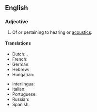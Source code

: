 ==English==

===Adjective===
{{en-adj|-}}

# Of or pertaining to hearing or [[acoustics]].

====Translations====
{{trans-top|of or pertaining to hearing or acoustics}}
* Dutch: {{t+|nl|akoestisch}}, {{t+|nl|akoestische}}
* French: {{t+|fr|acoustique}}
* German: {{t+|de|akustisch}}
* Hebrew: {{t|he|אקוסטי/ת|sc=Hebr}}
* Hungarian: {{t+|hu|akusztikus}}
{{trans-mid}}
* Interlingua: {{t|ia|acustic}}
* Italian: {{t+|it|acustico}}
* Portuguese: {{t+|pt|acústico}}
* Russian: {{t+|ru|акусти́ческий}}
* Spanish: {{t+|es|acústico}}
{{trans-bottom}}